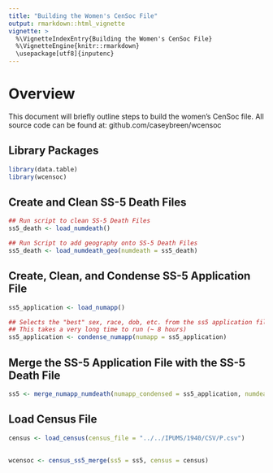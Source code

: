 ```yaml
---
title: "Building the Women's CenSoc File"
output: rmarkdown::html_vignette
vignette: >
  %\VignetteIndexEntry{Building the Women's CenSoc File}
  %\VignetteEngine{knitr::rmarkdown}
  \usepackage[utf8]{inputenc}
---
```


# Overview 
This document will briefly outline steps to build the women's CenSoc file. All source code can be found at: github.com/caseybreen/wcensoc


## Library Packages
```r
library(data.table)
library(wcensoc)
```

## Create and Clean SS-5 Death Files
```r
## Run script to clean SS-5 Death Files
ss5_death <- load_numdeath()

## Run Script to add geography onto SS-5 Death Files   
ss5_death <- load_numdeath_geo(numdeath = ss5_death)
```

## Create, Clean, and Condense SS-5 Application File
```r
ss5_application <- load_numapp()

## Selects the "best" sex, race, dob, etc. from the ss5 application file.
## This takes a very long time to run (~ 8 hours)
ss5_application <- condense_numapp(numapp = ss5_application)
```

## Merge the SS-5 Application File with the SS-5 Death File
```r
ss5 <- merge_numapp_numdeath(numapp_condensed = ss5_application, numdeath = ss5_death)
```

## Load Census File

```r
census <- load_census(census_file = "../../IPUMS/1940/CSV/P.csv")
```

##

```r
wcensoc <- census_ss5_merge(ss5 = ss5, census = census)
```


